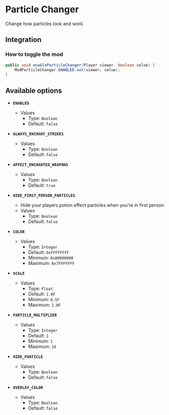 # Particle Changer

Change how particles look and work.

## Integration

### How to toggle the mod

```java
public void enableParticleChanger(Player viewer, boolean value) {
    ModParticleChanger.ENABLED.set(viewer, value);
}
```

## Available options

- __`ENABLED`__
    - Values
        - Type: `Boolean`
        - Default: `false`

- __`ALWAYS_ENCHANT_STRIKES`__
    - Values
        - Type: `Boolean`
        - Default: `false`

- __`AFFECT_ENCHANTED_WEAPONS`__
    - Values
        - Type: `Boolean`
        - Default: `true`

- __`HIDE_FIRST_PERSON_PARTICLES`__
    - Hide your players potion effect particles when you're in first person
    - Values
        - Type: `Boolean`
        - Default: `false`

- __`COLOR`__
    - Values
        - Type: `Integer`
        - Default: `0xFFFFFFFF`
        - Minimum: `0x80000000`
        - Maximum: `0x7FFFFFFF`

- __`SCALE`__
    - Values
        - Type: `Float`
        - Default: `1.0F`
        - Minimum: `0.5F`
        - Maximum: `2.0F`

- __`PARTICLE_MULTIPLIER`__
    - Values
        - Type: `Integer`
        - Default: `1`
        - Minimum: `1`
        - Maximum: `10`

- __`HIDE_PARTICLE`__
    - Values
        - Type: `Boolean`
        - Default: `false`

- __`OVERLAY_COLOR`__
    - Values
        - Type: `Boolean`
        - Default: `false`

